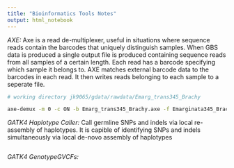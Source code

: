 ```yaml
---
title: "Bioinformatics Tools Notes"
output: html_notebook
---
```


*AXE:*
Axe is a read de-multiplexer, useful in situations where sequence reads contain the barcodes that uniquely distinguish samples. When GBS data is produced a single output file is produced containing sequence reads from all samples of a certain length. Each read has a barcode specifying which sample it belongs to. AXE matches external barcode data to the barcodes in each read. It then writes reads belonging to each sample to a seperate file. 
```bash
# working directory jk9065/gdata/rawdata/Emarg_trans345_Brachy

axe-demux -m 0 -c ON -b Emarg_trans345_Brachy.axe -f Emarginata345_Brachy5_NoIndex_L005_R1_001.fastq.gz -r Emarginata345_Brachy5_NoIndex_L005_R2_001.fastq.gz -I demuxed/

```


*GATK4 Haplotype Caller:*
Call germline SNPs and indels via local re-assembly of haplotypes. It is capible of identifying SNPs and indels simultaneously via local de-novo assembly of haplotypes 
```bash

```

*GATK4 GenotypeGVCFs:*